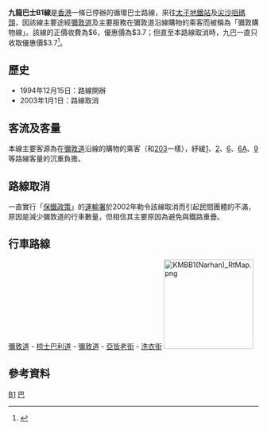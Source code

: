 {{Otheruses|subject=來往彌敦道的已停辦購物路線B1|other=現時由[[元朗|元朗]]來往[[落馬洲|落馬洲]]的路線B1|九龍巴士B1線}}
{{公共汽車路線基礎資訊
|路線名稱             = 九龍巴士B1路線
|外文名稱             = KMB Route B1
|代表圖像             = 
|經營者               = 九龍巴士
|所屬車廠             = 荔枝角車廠（L）
|路線用車             = 三菱巴士
|起點站               = [[太子站|太子地鐵站]]
|途經地點             = [[彌敦道|彌敦道]]、[[尖沙咀天星碼頭|尖沙咀碼頭]]
|終點站               = 太子地鐵站
|路線性質             = 循環線
|全程行駛里程         = 
|服務時間             = 09:00-20:40
|起點站服務時間       = 
|終點站服務時間       = 
|班次頻率             = 10分鐘一班
|全程收費             = [[港幣|HK$]]6.0（空調巴士）<br />（優惠價HK$3.7）
|分段收費站點         = 
|去程分段收費站點     = 
|回程分段收費站點     = 
|服務時間以外替代路線 = 
|主要競爭交通         = 
}}

'''九龍巴士B1線'''是[[香港|香港]]一條已停辦的循環巴士路線，來往[[太子站|太子地鐵站]]及[[尖沙咀天星碼頭|尖沙咀碼頭]]，因該線主要途經[[彌敦道|彌敦道]]及主要服務在彌敦道沿線購物的乘客而被稱為「彌敦購物線」。該線的正價收費為$6，優惠價為$3.7；但直至本路線取消時，九巴一直只收取優惠價$3.7<ref>{{Cite web |url=http://www.hkbdc.info/viewtopic.php?p=1611255#1611255 |title=存档副本 |access-date=2007-07-23 |archive-date=2019-02-21 |archive-url=https://web.archive.org/web/20190221143046/http://www.hkbdc.info/viewtopic.php?p=1611255#1611255 |dead-url=no }}</ref>。

==歷史==
*1994年12月15日：路線開辦
*2003年1月1日：路線取消

==客流及客量==
本線主要客源為在[[彌敦道|彌敦道]]沿線的購物的乘客（和[[九龍巴士203線|203]]一樣），紓緩[[九龍巴士1號線|1]]、[[九龍巴士2號線|2]]、[[九龍巴士6號線|6]]、[[九龍巴士6A線|6A]]、[[九龍巴士9號線|9]] 等路線客量的沉重負擔。

==路線取消==
一直實行「[[保鐵政策|保鐵政策]]」的[[運輸署|運輸署]]於2002年勒令該線取消而引起民間團體的不滿，原因是減少彌敦道的行車數量，但相信其主要原因為避免與鐵路重疊。<!--[http://hk.geocities.com/ernie601n]-->

==行車路線==
[[彌敦道|彌敦道]] - [[梳士巴利道|梳士巴利道]] - [[彌敦道|彌敦道]] - [[亞皆老街|亞皆老街]] - [[洗衣街|洗衣街]]
[[File:KMBB1(Narhan)_RtMap.png|180px]]

==參考資料==
<references />

[[Category:已取消九龍巴士路線|B1]]
[[Category:2003年香港廢除|巴]]

{{HK-bus-stub}}